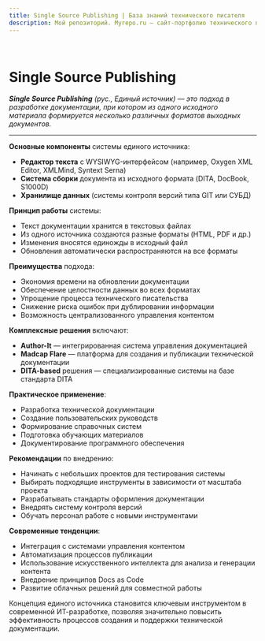 ```yaml
---
title: Single Source Publishing | База знаний технического писателя
description: Мой репозиторий. Myrepo.ru – сайт-портфолио технического писателя
---
```


<br />

# Single Source Publishing

***Single Source Publishing** (рус., Единый источник) — это подход в разработке документации, при котором из одного исходного материала формируется несколько различных форматов выходных документов.*

---

**Основные компоненты** системы единого источника:
* **Редактор текста** с WYSIWYG-интерфейсом (например, Oxygen XML Editor, XMLMind, Syntext Serna)
* **Система сборки** документа из исходного формата (DITA, DocBook, S1000D)
* **Хранилище данных** (системы контроля версий типа GIT или СУБД)

**Принцип работы** системы:
* Текст документации хранится в текстовых файлах
* Из одного источника создаются разные форматы (HTML, PDF и др.)
* Изменения вносятся единожды в исходный файл
* Обновления автоматически распространяются на все форматы

**Преимущества** подхода:
* Экономия времени на обновлении документации
* Обеспечение целостности данных во всех форматах
* Упрощение процесса технического писательства
* Снижение риска ошибок при дублировании информации
* Возможность централизованного управления контентом

**Комплексные решения** включают:
* **Author-It** — интегрированная система управления документацией
* **Madcap Flare** — платформа для создания и публикации технической документации
* **DITA-based** решения — специализированные системы на базе стандарта DITA

**Практическое применение**:
* Разработка технической документации
* Создание пользовательских руководств
* Формирование справочных систем
* Подготовка обучающих материалов
* Документирование программного обеспечения

**Рекомендации** по внедрению:
* Начинать с небольших проектов для тестирования системы
* Выбирать подходящие инструменты в зависимости от масштаба проекта
* Разрабатывать стандарты оформления документации
* Внедрять систему контроля версий
* Обучать персонал работе с новыми инструментами

**Современные тенденции**:
* Интеграция с системами управления контентом
* Автоматизация процессов публикации
* Использование искусственного интеллекта для анализа и генерации контента
* Внедрение принципов Docs as Code
* Развитие облачных решений для совместной работы

Концепция единого источника становится ключевым инструментом в современной ИТ-разработке, позволяя значительно повысить эффективность процессов создания и поддержки технической документации.